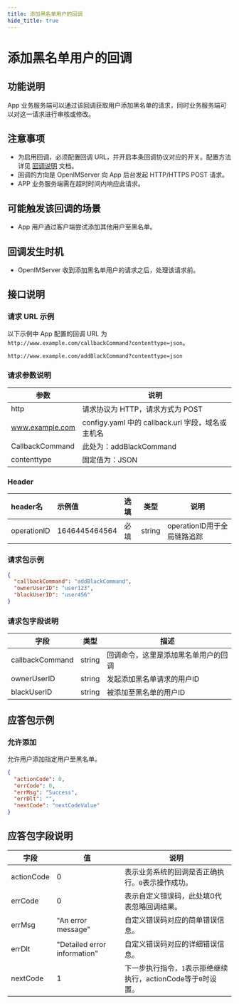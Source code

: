 ```yaml
---
title: 添加黑名单用户的回调
hide_title: true
---
```


# 添加黑名单用户的回调

## 功能说明
App 业务服务端可以通过该回调获取用户添加黑名单的请求，同时业务服务端可以对这一请求进行审核或修改。

## 注意事项
- 为启用回调，必须配置回调 URL，并开启本条回调协议对应的开关。配置方法详见 [回调说明](../introduction) 文档。
- 回调的方向是 OpenIMServer 向 App 后台发起 HTTP/HTTPS POST 请求。
- APP 业务服务端需在超时时间内响应此请求。

## 可能触发该回调的场景
- App 用户通过客户端尝试添加其他用户至黑名单。

## 回调发生时机
- OpenIMServer 收到添加黑名单用户的请求之后，处理该请求前。

## 接口说明

### 请求 URL 示例
以下示例中 App 配置的回调 URL 为 `http://www.example.com/callbackCommand?contenttype=json`。
```plaintext
http://www.example.com/addBlackCommand?contenttype=json
```

### 请求参数说明

| 参数              | 说明                                            |
|-----------------|-----------------------------------------------|
| http            | 请求协议为 HTTP，请求方式为 POST                         |
| www.example.com | configy.yaml 中的 callback.url 字段，域名或主机名                                        |
| CallbackCommand | 此处为：addBlackCommand |
| contenttype     | 固定值为：JSON                                     |

### Header
| header名     | 示例值           | 选填  | 类型     | 说明                  |
|:------------|:--------------|:----|--------|---------------------|
| operationID | 1646445464564 | 必填  | string | operationID用于全局链路追踪 |

### 请求包示例
```json
{
  "callbackCommand": "addBlackCommand",
  "ownerUserID": "user123",
  "blackUserID": "user456"
}
```

### 请求包字段说明

| 字段             | 类型   | 描述                                  |
|-----------------|--------|-------------------------------------|
| callbackCommand | string | 回调命令，这里是添加黑名单用户的回调   |
| ownerUserID     | string | 发起添加黑名单请求的用户ID           |
| blackUserID     | string | 被添加至黑名单的用户ID               |

## 应答包示例

### 允许添加
允许用户添加指定用户至黑名单。

```json
{
  "actionCode": 0,
  "errCode": 0,
  "errMsg": "Success",
  "errDlt": "",
  "nextCode": "nextCodeValue"
}
```

## 应答包字段说明

| 字段         | 值                           | 说明                                       |
|-------------|------------------------------|------------------------------------------|
| actionCode  | 0                            | 表示业务系统的回调是否正确执行。`0`表示操作成功。     |
| errCode     | 0                            | 表示自定义错误码，此处填0代表忽略回调结果。|
| errMsg      | "An error message"           | 自定义错误码对应的简单错误信息。|
| errDlt      | "Detailed error information" | 自定义错误码对应的详细错误信息。|
| nextCode    | 1                            | 下一步执行指令，`1`表示拒绝继续执行，actionCode等于`0`时设置。|



